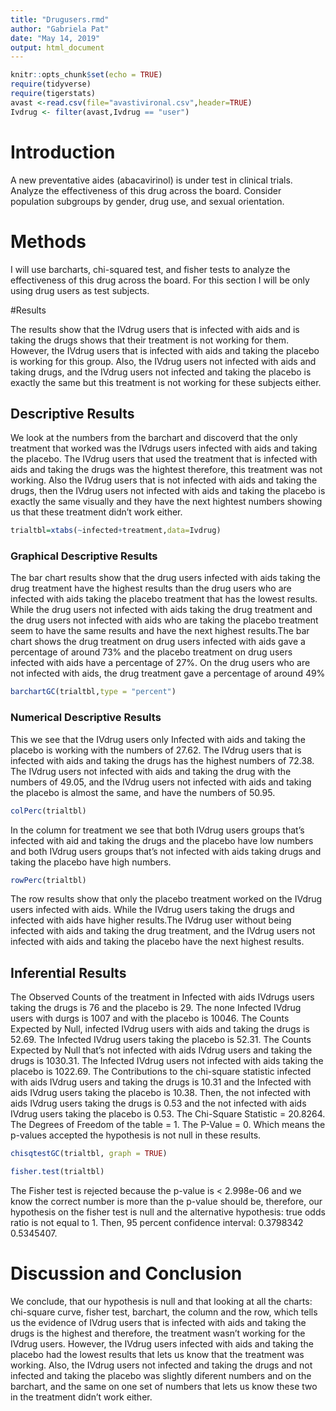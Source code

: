 ---
title: "Drugusers.rmd"
author: "Gabriela Pat"
date: "May 14, 2019"
output: html_document
---

```{r setup, include=FALSE}
knitr::opts_chunk$set(echo = TRUE)
require(tidyverse)
require(tigerstats)
avast <-read.csv(file="avastivironal.csv",header=TRUE)
Ivdrug <- filter(avast,Ivdrug == "user")
```

# Introduction

A new  preventative aides (abacavirinol) is under test in clinical trials. Analyze the effectiveness of this drug across the board. Consider population subgroups by gender, drug use, and sexual orientation.

<!--In this section you explain what you are trying to show.  Where did the data come from?  What is the research or other question you are trying to answer?.  If you skimp in this section expect to be marked down in your grade. Paint a picture of the project a couple of paragraphs is expected!-->



# Methods

I will use barcharts, chi-squared test, and fisher tests to analyze the effectiveness of this drug across the board. For this section I will be only using drug users as test subjects.

<!--Decide on your methods:  use "variable analysis" or other appropriate descriptors.  Make sure to choose at least one graphical method and at least one numerical method. Discuss what data manipulations may be needed for example subsetting or other binning procedures and what sort of graphical displays and inferential tools will be used!-->


#Results

The results show that the IVdrug users that is infected with aids and is taking the drugs shows that their treatment is not working for them. However, the IVdrug users that is infected with aids and taking the placebo is working for this group. Also, the IVdrug users not infected with aids and taking drugs, and the IVdrug users not infected and taking the placebo is exactly the same but this treatment is not working for these subjects either.

<!--Divide this section into two sub-sections:  One for your descriptive  results and one for your inferential results.!-->

## Descriptive Results

We look at the numbers from the barchart and discoverd that the only treatment that worked was the IVdrugs users infected with aids and taking the placebo. The IVdrug users that used the treatment that is infected with aids and taking the drugs was the hightest therefore, this treatment was not working. Also the IVdrug users that is not infected with aids and taking the drugs, then the IVdrug users not infected with aids and taking the placebo is exactly the same visually and they have the next hightest numbers showing us that these treatment didn't work either.

```{r}
trialtbl=xtabs(~infected+treatment,data=Ivdrug)
```


### Graphical Descriptive Results

The bar chart results show that the drug users infected with aids taking the drug treatment have the highest results than the drug users who are infected with aids taking the placebo treatment that has the lowest results. While the drug users not infected with aids taking the drug treatment and the drug users not infected with aids who are taking the placebo treatment seem to have the same results and have the next highest results.The bar chart shows the drug treatment on drug users infected with aids gave a percentage of around 73% and the placebo treatment on drug users infected with aids have a percentage of 27%. On the drug users who are not infected with aids, the drug treatment gave a percentage of around 49%

<!--Graphical results here.  Make sure to show your code.  Provide appropriate labels for axes, giving units if possible, and provide a good title for the graph, too.  Use the graphical results to describe the patterns if any that exist in the data as focused toward the research question. Bottom line is to explain the features of the graph that are relevant to conforming or departing to what is expected by your null hypothesis !-->

```{r}
barchartGC(trialtbl,type = "percent")
```

### Numerical Descriptive Results

This we see that the IVdrug users only Infected with aids and taking the placebo is working with the numbers of 27.62. The IVdrug users that is infected with aids and taking the drugs has the highest numbers of 72.38. The IVdrug users not infected with aids and taking the drug with the numbers of 49.05, and the IVdrug users not infected with aids and taking the placebo is almost the same, and have the numbers of 50.95.



<!--Numerical results go here. Use the numerical results to describe the patterns if any that exist in the data as focused toward the research question!-->

```{r}
colPerc(trialtbl)
```
In the column for treatment we see that both IVdrug users groups that's infected with aid and taking the drugs and the placebo have low numbers and both IVdrug users groups that's not infected with aids taking drugs and taking the placebo have high numbers. 


```{r}
rowPerc(trialtbl)
```

The row results show that only the placebo treatment worked on the IVdrug users infected with aids. While the IVdrug users taking the drugs and infected with aids have higher results.The IVdrug user without being infected with aids and taking the drug treatment, and the IVdrug users not infected with aids and taking the placebo have the next highest results.

## Inferential Results

The Observed Counts of the treatment in Infected with aids IVdrugs users taking the drugs is 76 and the placebo is 29. The none Infected IVdrug users with durgs is 1007 and with the placebo is 10046. The Counts Expected by Null, infected IVdrug users with aids and taking the drugs is 52.69. The Infected IVdrug users taking the placebo is 52.31. The Counts Expected by Null that's not infected with aids IVdrug users and taking the drugs is 1030.31. The Infected IVdrug users not infected with aids taking the placebo is 1022.69.  The Contributions to the chi-square statistic infected with aids IVdrug users and taking the drugs is 10.31 and the Infected with aids IVdrug users taking the placebo is 10.38. Then, the not infected with aids IVdrug users taking the drugs is 0.53 and the not infected with aids IVdrug users taking the placebo is 0.53. The Chi-Square Statistic = 20.8264. The Degrees of Freedom of the table = 1. The P-Value = 0. Which means the p-values accepted the hypothesis is not null in these results.


<!--State hypothesis clearly.  Make sure your discussion of the inferential test covers all the aspects that the test output produces, such as test statistic, p-value etc.  Make a decision about the null hypothesis, explain the assumptions on which the selected test/procedure was based, and why the chosen procedure satisfys the assumptions and is appropriate to answer the research question!-->

```{r}
chisqtestGC(trialtbl, graph = TRUE)
```

```{r}
fisher.test(trialtbl)
```

The Fisher test is rejected because the p-value is < 2.998e-06 and we know the correct number is more than the p-value should be, therefore, our hypothesis on the fisher test is null and the alternative hypothesis: true odds ratio is not equal to 1. Then, 95 percent confidence interval: 0.3798342 0.5345407.

# Discussion and Conclusion
  
We conclude, that our hypothesis is null and that looking at all the charts: chi-square curve, fisher test, barchart, the column and the row, which tells us the evidence of IVdrug users that is infected with aids and taking the drugs is the highest and therefore, the treatment wasn't working for the IVdrug users. However, the IVdrug users infected with aids and taking the placebo had the lowest results that lets us know that the treatment was working. Also, the IVdrug users not infected and taking the drugs and not infected and taking the placebo was slightly diferent numbers and on the barchart, and the same on one set of numbers that lets us know these two in the treatment didn't work either.  
  
<!--Discussion and conclusion here.  If you found a relationship be sure to consider whether the relationship occurs because one of the variavbles causes the other, or whether they perhasps are related for some other reason.  Watch the chapter 6 videos from the GeorgeTown videos collection.!-->

